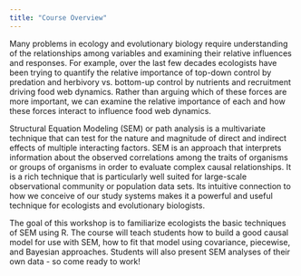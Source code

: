 ```yaml
---
title: "Course Overview"
---
```

Many problems in ecology and evolutionary biology require understanding of the relationships among variables and examining their relative influences and responses. For example, over the last few decades ecologists have been trying to quantify the relative importance of top-down control by predation and herbivory vs. bottom-up control by nutrients and recruitment driving food web dynamics. Rather than arguing which of these forces are more important, we can examine the relative importance of each and how these forces interact to influence food web dynamics.  
  
Structural Equation Modeling (SEM) or path analysis is a multivariate technique that can test for the nature and magnitude of direct and indirect effects of multiple interacting factors. SEM is an approach that interprets information about the observed correlations among the traits of organisms or groups of organisms in order to evaluate complex causal relationships. It is a rich technique that is particularly well suited for large-scale observational community or population data sets. Its intuitive connection to how we conceive of our study systems makes it a powerful and useful technique for ecologists and evolutionary biologists.   
  
The goal of this workshop is to familiarize ecologists the basic techniques of SEM using R. The course will teach students how to build a good causal model for use with SEM, how to fit that model using covariance, piecewise, and Bayesian approaches. Students will also present SEM analyses of their own data - so come ready to work!
